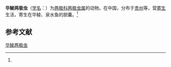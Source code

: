 {{Speciesbox
| name = 华鲮两极虫
| status = 
| status_system = 
| image = 
| genus = Myxidium
| species = sinilabi
| authority = (Feng et Xiao, 1998)<ref name='id9240'>{{cite web| url =http://www.bioinfo.cn/db05/BjdwSpecies.php?action=view&id=9240| title =华鲮两极虫| work =《中国动物物种编目数据库》| publisher =中国科学院微生物研究所| author =中国科学院动物研究所| accessdate =2009-04-16| deadurl =yes| archiveurl =https://web.archive.org/web/20160305043437/http://www.bioinfo.cn/db05/BjdwSpecies.php?action=view&id=9240| archivedate =2016-03-05}}</ref>
}}

'''华鲮两极虫'''（[[学名|学名]]：{{lang|la|''Myxidium sinilabi''}}）为[[两极科|两极科]][[两极虫属|两极虫属]]的动物。在中国，分布于[[贵州|贵州]]等，营[[寄生|寄生]]生活，寄生在华鲮、泉水鱼的胆囊。<ref name='id9240'/>

== 参考文献 ==
{{reflist}}

{{Wikispecies|Myxidium sinilabi}}

[[Category:两极虫属|华鲮两极虫]]


{{Cnidarian-stub}}